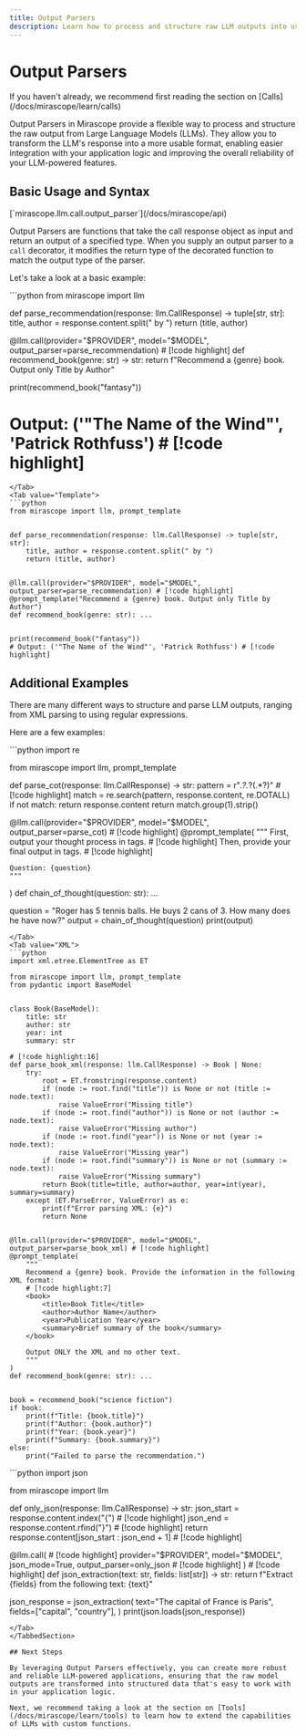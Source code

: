 ```yaml
---
title: Output Parsers
description: Learn how to process and structure raw LLM outputs into usable formats using Mirascope's flexible output parsers for more reliable and application-ready results.
---
```


# Output Parsers

<Note>
  If you haven't already, we recommend first reading the section on [Calls](/docs/mirascope/learn/calls)
</Note>

Output Parsers in Mirascope provide a flexible way to process and structure the raw output from Large Language Models (LLMs). They allow you to transform the LLM's response into a more usable format, enabling easier integration with your application logic and improving the overall reliability of your LLM-powered features.

## Basic Usage and Syntax

<Info title="API Documentation" collapsible={true} defaultOpen={false}>
  [`mirascope.llm.call.output_parser`](/docs/mirascope/api)
</Info>

Output Parsers are functions that take the call response object as input and return an output of a specified type. When you supply an output parser to a `call` decorator, it modifies the return type of the decorated function to match the output type of the parser.

Let's take a look at a basic example:

<TabbedSection>
<Tab value="Shorthand">
```python
from mirascope import llm


def parse_recommendation(response: llm.CallResponse) -> tuple[str, str]:
    title, author = response.content.split(" by ")
    return (title, author)


@llm.call(provider="$PROVIDER", model="$MODEL", output_parser=parse_recommendation) # [!code highlight]
def recommend_book(genre: str) -> str:
    return f"Recommend a {genre} book. Output only Title by Author"


print(recommend_book("fantasy"))
# Output: ('"The Name of the Wind"', 'Patrick Rothfuss') # [!code highlight]
```
</Tab>
<Tab value="Template">
```python
from mirascope import llm, prompt_template


def parse_recommendation(response: llm.CallResponse) -> tuple[str, str]:
    title, author = response.content.split(" by ")
    return (title, author)


@llm.call(provider="$PROVIDER", model="$MODEL", output_parser=parse_recommendation) # [!code highlight]
@prompt_template("Recommend a {genre} book. Output only Title by Author")
def recommend_book(genre: str): ...


print(recommend_book("fantasy"))
# Output: ('"The Name of the Wind"', 'Patrick Rothfuss') # [!code highlight]
```
</Tab>
</TabbedSection>

## Additional Examples

There are many different ways to structure and parse LLM outputs, ranging from XML parsing to using regular expressions.

Here are a few examples:

<TabbedSection>
<Tab value="Regular Expression">
```python
import re

from mirascope import llm, prompt_template


def parse_cot(response: llm.CallResponse) -> str:
    pattern = r"<thinking>.*?</thinking>.*?<o>(.*?)</o>" # [!code highlight]
    match = re.search(pattern, response.content, re.DOTALL)
    if not match:
        return response.content
    return match.group(1).strip()


@llm.call(provider="$PROVIDER", model="$MODEL", output_parser=parse_cot) # [!code highlight]
@prompt_template(
    """
    First, output your thought process in <thinking> tags. # [!code highlight]
    Then, provide your final output in <o> tags. # [!code highlight]

    Question: {question}
    """
)
def chain_of_thought(question: str): ...


question = "Roger has 5 tennis balls. He buys 2 cans of 3. How many does he have now?"
output = chain_of_thought(question)
print(output)
```
</Tab>
<Tab value="XML">
```python
import xml.etree.ElementTree as ET

from mirascope import llm, prompt_template
from pydantic import BaseModel


class Book(BaseModel):
    title: str
    author: str
    year: int
    summary: str

# [!code highlight:16]
def parse_book_xml(response: llm.CallResponse) -> Book | None:
    try:
        root = ET.fromstring(response.content)
        if (node := root.find("title")) is None or not (title := node.text):
            raise ValueError("Missing title")
        if (node := root.find("author")) is None or not (author := node.text):
            raise ValueError("Missing author")
        if (node := root.find("year")) is None or not (year := node.text):
            raise ValueError("Missing year")
        if (node := root.find("summary")) is None or not (summary := node.text):
            raise ValueError("Missing summary")
        return Book(title=title, author=author, year=int(year), summary=summary)
    except (ET.ParseError, ValueError) as e:
        print(f"Error parsing XML: {e}")
        return None


@llm.call(provider="$PROVIDER", model="$MODEL", output_parser=parse_book_xml) # [!code highlight]
@prompt_template(
    """
    Recommend a {genre} book. Provide the information in the following XML format:
    # [!code highlight:7]
    <book>
        <title>Book Title</title>
        <author>Author Name</author>
        <year>Publication Year</year>
        <summary>Brief summary of the book</summary>
    </book>
                 
    Output ONLY the XML and no other text.
    """
)
def recommend_book(genre: str): ...


book = recommend_book("science fiction")
if book:
    print(f"Title: {book.title}")
    print(f"Author: {book.author}")
    print(f"Year: {book.year}")
    print(f"Summary: {book.summary}")
else:
    print("Failed to parse the recommendation.")
```
</Tab>
<Tab value="JSON Mode">
```python
import json

from mirascope import llm


def only_json(response: llm.CallResponse) -> str:
    json_start = response.content.index("{") # [!code highlight]
    json_end = response.content.rfind("}") # [!code highlight]
    return response.content[json_start : json_end + 1] # [!code highlight]


@llm.call( # [!code highlight]
    provider="$PROVIDER", model="$MODEL", json_mode=True, output_parser=only_json # [!code highlight]
) # [!code highlight]
def json_extraction(text: str, fields: list[str]) -> str:
    return f"Extract {fields} from the following text: {text}"


json_response = json_extraction(
    text="The capital of France is Paris",
    fields=["capital", "country"],
)
print(json.loads(json_response))
```
</Tab>
</TabbedSection>

## Next Steps

By leveraging Output Parsers effectively, you can create more robust and reliable LLM-powered applications, ensuring that the raw model outputs are transformed into structured data that's easy to work with in your application logic.

Next, we recommend taking a look at the section on [Tools](/docs/mirascope/learn/tools) to learn how to extend the capabilities of LLMs with custom functions.